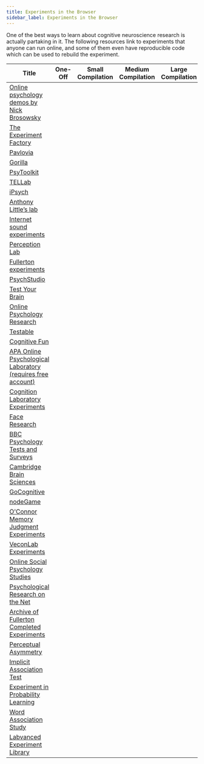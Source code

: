 ```yaml
---
title: Experiments in the Browser
sidebar_label: Experiments in the Browser
---
```



One of the best ways to learn about cognitive neuroscience research is actually partaking in it. The following resources link to experiments that anyone can run online, and some of them even have reproducible code which can be used to rebuild the experiment.

|  Title                                                                                                                        | One-Off<HeaderSpace size="70px"/>  | Small Compilation<HeaderSpace size="70px"/>  | Medium Compilation<HeaderSpace size="70px"/>  | Large Compilation<HeaderSpace size="70px"/>  | Reproducible Code<HeaderSpace size="70px"/>  |
|-------------------------------------------------------------------------------------------------------------------------------|------------------------------------|:--------------------------------------------:|:---------------------------------------------:|:--------------------------------------------:|:--------------------------------------------:|
| [Online psychology demos by Nick Brosowsky](https://github.com/nbrosowsky/online-psychology-demos)                            |                                    |       <ColorGenerator color="#25c2a0"/>      |                                               |                                              |       <ColorGenerator color="#25c2a0"/>      |
| [The Experiment Factory](https://expfactory.github.io/experiments)                                                            |                                    |                                              |                                               |       <ColorGenerator color="#25c2a0"/>      |       <ColorGenerator color="#25c2a0"/>      |
| [Pavlovia](https://pavlovia.org/explore)                                                                                      |                                    |                                              |                                               |       <ColorGenerator color="#25c2a0"/>      |       <ColorGenerator color="#25c2a0"/>      |
| [Gorilla](https://gorilla.sc/support/samples)                                                                                 |                                    |                                              |       <ColorGenerator color="#25c2a0"/>       |                                              |       <ColorGenerator color="#25c2a0"/>      |
| [PsyToolkit](https://www.psytoolkit.org/experiment-library)                                                                   |                                    |                                              |       <ColorGenerator color="#25c2a0"/>       |                                              |       <ColorGenerator color="#25c2a0"/>      |
| [TELLab](http://tellab.org)                                                                                                   |                                    |                                              |                                               |       <ColorGenerator color="#25c2a0"/>      |       <ColorGenerator color="#25c2a0"/>      |
| [iPsych](http://www.ipsychexpts.com/directory.php)                                                                            |                                    |       <ColorGenerator color="#25c2a0"/>      |                                               |                                              |                                              |
| [Anthony Little’s lab](http://www.alittlelab.com)                                                                             |                                    |       <ColorGenerator color="#25c2a0"/>      |                                               |                                              |                                              |
| [Internet sound experiments](http://www.sound101.org)                                                                         |                                    |       <ColorGenerator color="#25c2a0"/>      |                                               |                                              |                                              |
| [Perception Lab](http://www.perceptionlab.com/WEBPAGE/Participate/Participate.php)                                            |                                    |       <ColorGenerator color="#25c2a0"/>      |                                               |                                              |                                              |
| [Fullerton experiments](http://psych.fullerton.edu/mbirnbaum/decisions/thanks.htm)                                            |                                    |       <ColorGenerator color="#25c2a0"/>      |                                               |                                              |                                              |
| [PsychStudio](https://www.psychstudio.com/demos)                                                                              |                                    |       <ColorGenerator color="#25c2a0"/>      |                                               |                                              |                                              |
| [Test Your Brain](https://natgeotv.com/int/brain-games/interact/test-your-brain-game)                                         |                                    |       <ColorGenerator color="#25c2a0"/>      |                                               |                                              |                                              |
| [Online Psychology Research](https://experiments.psy.gla.ac.uk)                                                               |                                    |       <ColorGenerator color="#25c2a0"/>      |                                               |                                              |                                              |
| [Testable](https://www.testable.org/library)                                                                                  |                                    |                                              |       <ColorGenerator color="#25c2a0"/>       |                                              |                                              |
| [Cognitive Fun](http://cognitivefun.net)                                                                                      |                                    |                                              |       <ColorGenerator color="#25c2a0"/>       |                                              |                                              |
| [APA Online Psychological Laboratory (requires free account)](https://opl.apa.org/OPL-Student/index.html?#/StudentExperiment) |                                    |                                              |       <ColorGenerator color="#25c2a0"/>       |                                              |                                              |
| [Cognition Laboratory Experiments](https://psych.hanover.edu/JavaTest/CLE/Cognition_js/cognition.html)                        |                                    |                                              |       <ColorGenerator color="#25c2a0"/>       |                                              |                                              |
| [Face Research](http://www.faceresearch.org/exp)                                                                              |                                    |                                              |       <ColorGenerator color="#25c2a0"/>       |                                              |                                              |
| [BBC Psychology Tests and Surveys](https://www.bbc.co.uk/science/humanbody/mind/index_surveys.shtml)                          |                                    |                                              |       <ColorGenerator color="#25c2a0"/>       |                                              |                                              |
| [Cambridge Brain Sciences](https://www.cambridgebrainsciences.com/science/tasks)                                              |                                    |                                              |       <ColorGenerator color="#25c2a0"/>       |                                              |                                              |
| [GoCognitive](http://gocognitive.net/demos)                                                                                   |                                    |                                              |       <ColorGenerator color="#25c2a0"/>       |                                              |                                              |
| [nodeGame](https://nodegamedemo.herokuapp.com)                                                                                |                                    |                                              |       <ColorGenerator color="#25c2a0"/>       |                                              |                                              |
| [O'Connor Memory Judgment Experiments](https://www.st-andrews.ac.uk/~oclab)                                                   |                                    |                                              |       <ColorGenerator color="#25c2a0"/>       |                                              |                                              |
| [VeconLab Experiments](http://veconlab.econ.virginia.edu/admin.htm)                                                           |                                    |                                              |                                               |       <ColorGenerator color="#25c2a0"/>      |                                              |
| [Online Social Psychology Studies](https://www.socialpsychology.org/expts.htm)                                                |                                    |                                              |                                               |       <ColorGenerator color="#25c2a0"/>      |                                              |
| [Psychological Research on the Net](https://psychology.hanover.edu/research/exponnet.html)                                    |                                    |                                              |                                               |       <ColorGenerator color="#25c2a0"/>      |                                              |
| [Archive of Fullerton Completed Experiments](http://psych.fullerton.edu/mbirnbaum/archive.htm)                                |                                    |                                              |                                               |       <ColorGenerator color="#25c2a0"/>      |                                              |
| [Perceptual Asymmetry](http://www.perceptionlab.com/WEBPAGE/Transforms/hemispheric/test_1.html)                               | <ColorGenerator color="#25c2a0"/>  |                                              |                                               |                                              |                                              |
| [Implicit Association Test](https://implicit.harvard.edu/implicit)                                                            |                                    |                                              |       <ColorGenerator color="#25c2a0"/>       |                                              |                                              |
| [Experiment in Probability Learning](http://psych.fullerton.edu/mbirnbaum/web/ProbLearn.htm)                                  | <ColorGenerator color="#25c2a0"/>  |                                              |                                               |                                              |                                              |
| [Word Association Study](https://smallworldofwords.org/en/introduction)                                                       | <ColorGenerator color="#25c2a0"/>  |                                              |                                               |                                              |                                              |
| [Labvanced Experiment Library](https://www.labvanced.com/page/library)                                                        |                                    |                                              |                                               |       <ColorGenerator color="#25c2a0"/>      |                                              |
